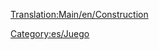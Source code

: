[[Translation:Main/en/Construction]]
{{en/Bilingual box| es
| Los artículos relativos a cómo construir cosas figuran en esta lista.
:→''[[Main/es/Construcción|Véase el artículo principal sobre '''Construcción''']]...''
| Articles dealing with how to construct things are listed here.}}

[[Category:es/Juego]]